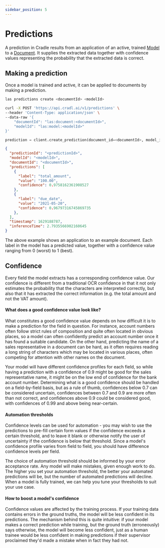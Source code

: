 ```yaml
---
sidebar_position: 5
---
```



# Predictions

A prediction in Cradle results from an application of an active, trained [Model](models.mdx) to a [Document](documents.mdx). It supplies the extracted data together with confidence values representing the probability that the extracted data is correct.

## Making a prediction

Once a model is trained and active, it can be applied to documents by making a prediction.

<Tabs groupId="programming-language">
<TabItem value="cli" label="CLI" default>

```bash
las predictions create <documentId> <modelId>
```

</TabItem>
<TabItem value="curl" label="cURL">

```bash
curl -X POST 'https://api.cradl.ai/v1/predictions' \
--header 'Content-Type: application/json' \
--data-raw '{
    "documentId": "las:document:<documentId>",
    "modelId": "las:model:<modelId>"
}'
```

</TabItem>
<TabItem value="python" label="Python">

```python
prediction = client.create_prediction(document_id=<documentId>, model_id=<modelId>)
```

</TabItem>
</Tabs>

```json
{
  "predictionId": "<predictionId>",
  "modelId": "<modelId>",
  "documentId": "<documentId>",
  "predictions": [
    {
      "label": "total_amount",
      "value": "100.00",
      "confidence": 0.9758162361908527
    },
    {
      "label": "due_date",
      "value": "2021-05-20",
      "confidence": 0.96797316745869735
    },
  ],
  "timestamp": 1629188787,
  "inferenceTime": 2.7935566902160645
}
```

The above example shows an application to an example document. Each label in the model has a predicted value, together with a confidence value ranging from 0 \(worst\) to 1 \(best\).

## Confidence

Every field the model extracts has a corresponding confidence value. Our confidence is different from a traditional OCR confidence in that it not only estimates the probability that the characters are interpreted correctly, but also that it has extracted the correct information \(e.g. the total amount and not the VAT amount\). 

#### What does a good confidence value look like?

What constitutes a good confidence value depends on how difficult it is to make a prediction for the field in question. For instance, account numbers often follow strict rules of composition and quite often located in obvious places, so a model can often confidently predict an account number once it has found a suitable candidate. On the other hand, predicting the name of a sales representative in a document can be hard, as it often requires reading a long string of characters which may be located in various places, often competing for attention with other names on the document. 

Your model will have different confidence profiles for each field, so while having a prediction with a confidence of 0.9 might be good for the sales representative name, it might be on the low end of confidence for the bank account number. Determining what is a good confidence should be handled on a field-by-field basis, but as a rule of thumb, confidences below 0.7 can be considered uncertain, confidences between 0.7 and 0.9 are more often than not correct, and confidences above 0.9 could be considered good, with confidences of 0.99 and above being near-certain.

#### Automation thresholds

Confidence levels can be used for automation - you may wish to use the predictions to pre-fill certain form values if the confidence exceeds a certain threshold, and to leave it blank or otherwise notify the user of uncertainty if the confidence is below that threshold. Since a model's confidence profile varies from field to field, you should have difference confidence levels per field.

The choice of automation threshold should be informed by your error acceptance rate. Any model will make mistakes, given enough work to do. The higher you set your automation threshold, the better your automated predictions will be, but the number of automated predictions will decline. When a model is fully trained, we can help you tune your thresholds to suit your use case.

#### How to boost a model's confidence

Confidence values are affected by the training process. If your training data contains errors in the ground truths, the model will be less confident in its predictions. The mechanism behind this is quite intuitive: if your model makes a correct prediction while training, but the ground truth \(erroneously\) says otherwise, the model will become less confident, just as a human trainee would be less confident in making predictions if their supervisor proclaimed they'd made a mistake when in fact they had not.

